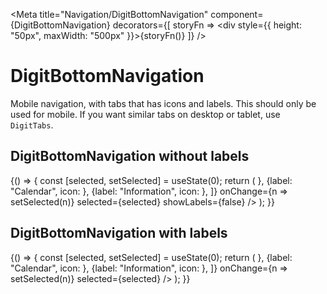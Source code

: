 

<Meta
    title="Navigation/DigitBottomNavigation"
    component={DigitBottomNavigation}
    decorators={[
        storyFn => <div style={{ height: "50px", maxWidth: "500px" }}>{storyFn()}</div>
    ]}
/>

# DigitBottomNavigation

Mobile navigation, with tabs that has icons and labels. This should only be used for mobile. If you want similar tabs on desktop or tablet, use `DigitTabs`.

## DigitBottomNavigation without labels

<Preview>
    <Story name="DigitBottomNavigation without labels">
        {() => {
            const [selected, setSelected] = useState(0);
            return (
                <DigitBottomNavigation
                    tabs={[
                        {label: "Home", icon: <Home/>},
                        {label: "Calendar", icon: <Date/>},
                        {label: "Information", icon: <Info/>},
                    ]}
                    onChange={n => setSelected(n)}
                    selected={selected}
                    showLabels={false}
                />
            );
        }}
    </Story>
</Preview>

## DigitBottomNavigation with labels

<Preview>
    <Story name="DigitBottomNavigation with labels">
        {() => {
            const [selected, setSelected] = useState(0);
            return (
                <DigitBottomNavigation
                    tabs={[
                        {label: "Home", icon: <Home/>},
                        {label: "Calendar", icon: <Date/>},
                        {label: "Information", icon: <Info/>},
                    ]}
                    onChange={n => setSelected(n)}
                    selected={selected}
                />
            );
        }}
    </Story>
</Preview>

<Props of={DigitBottomNavigation} />
